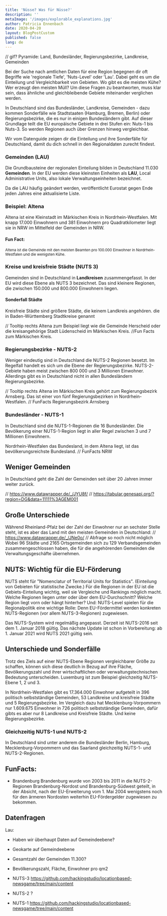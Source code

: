 ```yaml
---
title: 'Nüsse? Was für Nüsse?'
description: ''
metaImage: '/images/explorable_explanations.jpg'
author: Patricia Ennenbach
date: 2020-04-20
layout: BlogPostCustom
published: false
lang: de
---
```



<Container maxWidth="lg">
<BodyText>

// gif? Pyramide: Land, Bundesländer, Regierungsbezirke, Landkreise, Gemeinden

Bei der Suche nach amtlichen Daten für eine Region begegnen dir oft Begriffe wie 'regionale Tiefe', 'Nuts-Level' oder 'Lau'. Dabei geht es um die Einteilung und Vergleichbarkeit von Gebieten. Wo gibt es die meisten Kühe? Wer erzeugt den meisten Müll? Um diese Fragen zu beantworten, muss klar sein, dass ähnliche und gleichbleibende Gebiete miteinander verglichen werden.

In Deutschland sind das Bundesländer, Landkreise, Gemeinden - dazu kommen Sonderfälle wie Stadtstaaten (Hamburg, Bremen, Berlin) oder Regierungsbezirke, die es nur in einigen Bundesländern gibt. Auf dieser Grundlage teilt die EU europäische Gebiete in drei Stufen ein: Nuts-1 bis Nuts-3. So werden Regionen auch über Grenzen hinweg vergleichbar.

Wir vom Datenguide zeigen dir die Einteilung und ihre Sonderfälle für Deutschland, damit du dich schnell in den Regionaldaten zurecht findest.

</BodyText>
</Container>

<ScrollyMap>

<ScrollyMapStep id="lau">

### Gemeinden (LAU)

Die Grundbausteine der regionalen Einteilung bilden in Deutschland 11.030 **Gemeinden**. In der EU werden diese kleinsten Einheiten als **LAU**, Local Administrative Units, also lokale Verwaltungseinheiten bezeichnet.

Da die LAU häufig geändert werden, veröffentlicht Eurostat gegen Ende jeden Jahres eine aktualisierte Liste.

</ScrollyMapStep>

<ScrollyMapStep id="lau-local">

### Beispiel: Altena

Altena ist eine Kleinstadt im Märkischen Kreis in
Nordrhein-Westfalen. Mit knapp 17.000 Einwohnern und 381 Einwohnern pro
Quadratkilometer liegt sie in NRW im Mittelfeld der Gemeinden in NRW.

#### Fun Fact:

<small>
  Altena ist die Gemeinde mit den meisten Beamten pro 100.000 Einwohner in
  Nordrhein-Westfalen und die wenigsten Kühe.
</small>

</ScrollyMapStep>

<ScrollyMapStep id="nuts3">

### Kreise und kreisfreie Städte (NUTS 3)

Gemeinden sind in Deutschland in **Landkreisen** zusammengefasst. In der EU wird diese Ebene als NUTS 3 bezeichnet. Das sind kleinere Regionen, die zwischen 150.000 und 800.000 Einwohnern liegen.

#### Sonderfall Städte

Kreisfreie Städte sind größere Städte, die keinem Landkreis angehören. die in Baden-Württemberg Stadtkreise genannt

</ScrollyMapStep>

<ScrollyMapStep id="nuts3-local">

// Tooltip rechts Altena zum Beispiel liegt wie die Gemeinde Herscheid oder
die kreisangehörige Stadt Lüdenscheid im Märkischen Kreis. //Fun Facts zum
Märkischen Kreis.

</ScrollyMapStep>

<ScrollyMapStep id="nuts2">

### Regierungsbezirke - NUTS-2

Weniger eindeutig sind in Deutschland die NUTS-2
Regionen besetzt. Im Regelfall handelt es sich um die Ebene der
Regierungsbezirke. NUTS-2-Gebiete haben meist zwischen 800 000 und 3 Millionen
Einwohner. Allerdings gibt es in Deutschland nicht in allen Bundesländern
Regierungsbezirke.

</ScrollyMapStep>

<ScrollyMapStep id="nuts2-local">
  // Tooltip rechts Altena im Märkischen Kreis gehört zum Regierungsbezirk
  Arnsberg. Das ist einer von fünf Regierungsbezirken in Nordrhein-Westfalen. //
  FunFacts Regierungsbezirk Arnsberg
</ScrollyMapStep>

<ScrollyMapStep id="nuts1">

### Bundesländer - NUTS-1

In Deutschland sind die NUTS-1-Regionen die 16 Bundesländer. Die Bevölkerung
einer NUTS-1-Region liegt in aller Regel zwischen 3 und 7 Millionen
Einwohnern.

</ScrollyMapStep>

<ScrollyMapStep id="nuts1-local">

Nordrhein-Westfalen das Bundesland, in dem Altena liegt, ist das bevölkerungsreichste Bundesland. // FunFacts NRW

</ScrollyMapStep>
</ScrollyMap>

<Container maxWidth="lg">
<BodyText>

## Weniger Gemeinden

In Deutschland geht die Zahl der Gemeinden seit über 20 Jahren immer weiter zurück.

// https://www.datawrapper.de/_/JYU8f/
// https://tabular.genesapi.org/?region=DG&data=11111%3AGEM001

## Große Unterschiede

Während Rheinland-Pfalz bei der Zahl der Einwohner nur an sechster Stelle steht, ist es aber das Land mit den meisten Gemeinden in Deutschland:
// https://www.datawrapper.de/_/JNe0o/
// Abfrage so noch nicht möglich
Wobei 96 Städte und 2165 Ortsgemeinden sich zu 129 Verbandsgemeinden zusammengeschlossen haben, die für die angehörenden Gemeinden die Verwaltungsgeschäfte übernehmen.

## NUTS: Wichtig für die EU-Förderung

NUTS steht für "Nomenclatur of Territorial Units for Statistics". (Einteilung von Gebieten für statistische Zwecke.) Für die Regionen in der EU ist die Gebiets-Einteilung wichtig, weil sie Vergleiche und Rankings möglich macht. Welche Regionen liegen unter oder über dem EU-Durchschnitt? Welche Region liegt vorn oder hängt hinterher? Und: NUTS-Level spielen für die Regionalpolitik eine wichtige Rolle: Denn EU-Fördermittel werden konkreten NUTS-Regionen (vor allem NUTS-3-Regionen) zugewiesen.

Das NUTS-System wird regelmäßig angepasst. Derzeit ist NUTS-2016 seit dem 1. Januar 2018 gültig. Das nächste Update ist schon in Vorbereitung: ab 1. Januar 2021 wird NUTS 2021 gültig sein.

## Unterschiede und Sonderfälle

Trotz des Ziels auf einer NUTS-Ebene Regionen vergleichbarer Größe zu schaffen, können sich diese deutlich in Bezug auf ihre Fläche, Bevölkerungszahl und ihrer wirtschaftlichen oder verwaltungstechnischen Bedeutung unterscheiden. Luxemburg ist zum Beispiel gleichzeitig NUTS-Ebene 1, 2 und 3.

In Nordrhein-Westfalen gibt es 17.364.000 Einwohner aufgeteilt in 396 politisch selbstständige Gemeinden, 53 Landkreise und kreisfreie Städte und 5 Regierungsbezirke. Im Vergleich dazu hat Mecklenburg-Vorpommern nur 1.609.675 Einwohner in 726 politisch selbstständige Gemeinden, dafür gibts es aber nur 8 Landkreise und Kreisfreie Städte. Und keine Regierungsbezirke.

### Gleichzeitig NUTS-1 und NUTS-2

In Deutschland sind unter anderem die Bundesländer Berlin, Hamburg, Mecklenburg-Vorpommern und das Saarland gleichzeitig NUTS-1- und NUTS-2-Regionen.

## FunFacts:

- Brandenburg
  Brandenburg wurde von 2003 bis 2011 in die NUTS-2-Regionen Brandenburg-Nordost und Brandenburg-Südwest geteilt, in der Absicht, nach der EU-Erweiterung vom 1. Mai 2004 wenigstens noch für den ärmeren Nordosten weiterhin EU-Fördergelder zugewiesen zu bekommen.

## Datenfragen

Lau:

- Haben wir überhaupt Daten auf Gemeindeebene?
- Geokarte auf Gemeindeebene
- Gesamtzahl der Gemeinden 11.300?
- Bevölkerungszahl, Fläche, Einwohner pro qm2

- NUTS-3
  https://github.com/hackingstudio/locationbased-newsgame/tree/main/content

- NUTS-2
  ?

- NUTS-1
  https://github.com/hackingstudio/locationbased-newsgame/tree/main/content

<Grid container direction="row" justify="center" spacing={2}>
  <Grid item xs={12} sm={6}>
    <SimpleMap
      latitude={51.427}
      longitude={7.664}
      src="/geo/bundeslaender.json"
      width="100%"
      height="400px"
    />
  </Grid>

  <Grid item xs={12} sm={6}>
    <SimpleMap
      latitude={51.427}
      longitude={7.664}
      src="/geo/nrw_landkreise.json"
      width="100%"
      height="400px"
    />
  </Grid>
</Grid>

<Grid container direction="row" justify="center" spacing={2}>
  <Grid item xs={12} sm={6}>
    <SimpleMap
      latitude={51.427}
      longitude={7.664}
      src="/geo/nrw_gemeinden.json"
      width="100%"
      height="400px"
    />
  </Grid>
  <Grid item xs={12} sm={6}>
    <SimpleMap src="/geo/bundeslaender.json" width="100%" height="400px" />
  </Grid>
</Grid>

</BodyText>
</Container>
